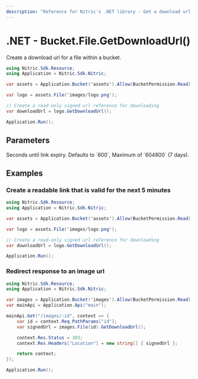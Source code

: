 ```yaml
---
description: "Reference for Nitric's .NET library - Get a download url for a file from a bucket."
---
```


# .NET - Bucket.File.GetDownloadUrl()

Create a download url for a file within a bucket.

```csharp
using Nitric.Sdk.Resource;
using Application = Nitric.Sdk.Nitric;

var assets = Application.Bucket('assets').Allow(BucketPermission.Read);

var logo = assets.File('images/logo.png');

// Create a read-only signed url reference for downloading
var downloadUrl = logo.GetDownloadUrl();

Application.Run();
```

## Parameters

<Properties>
  <Property name="expiry" type="int">
    Seconds until link expiry. Defaults to `600`, Maximum of `604800` (7 days).
  </Property>
</Properties>

## Examples

### Create a readable link that is valid for the next 5 minutes

```csharp
using Nitric.Sdk.Resource;
using Application = Nitric.Sdk.Nitric;

var assets = Application.Bucket('assets').Allow(BucketPermission.Read);

var logo = assets.File('images/logo.png');

// Create a read-only signed url reference for downloading
var downloadUrl = logo.GetDownloadUrl();

Application.Run();
```

### Redirect response to an image url

```csharp
using Nitric.Sdk.Resource;
using Application = Nitric.Sdk.Nitric;

var images = Application.Bucket('images').Allow(BucketPermission.Read);
var mainApi = Application.Api("main");

mainApi.Get("/images/:id", context => {
    var id = context.Req.PathParams["id"];
    var signedUrl = images.File(id).GetDownloadUrl();

    context.Res.Status = 303;
    context.Res.Headers["Location"] = new string[] { signedUrl };

    return context;
});

Application.Run();
```

